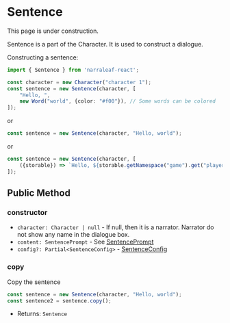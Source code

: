 
# Sentence

<Callout type="warning" emoji="⚠️">
    This page is under construction.
</Callout>

Sentence is a part of the Character. It is used to construct a dialogue.

Constructing a sentence:

```ts
import { Sentence } from 'narraleaf-react';

const character = new Character("character 1");
const sentence = new Sentence(character, [
    "Hello, ",
    new Word("world", {color: "#f00"}), // Some words can be colored
]);
```

or 

```ts
const sentence = new Sentence(character, "Hello, world");
```

or

```ts
const sentence = new Sentence(character, [
    ({storable}) => `Hello, ${storable.getNamespace("game").get("playerName")}`
]);
```

## Public Method

### constructor

<Steps>

- `character: Character | null` - If null, then it is a narrator. Narrator do not show any name in the dialogue box.
- `content: SentencePrompt` - See [SentencePrompt](../../types/SentencePrompt)
- `config?: Partial<SentenceConfig>` - [SentenceConfig](../../types/SentenceConfig)

</Steps>

### copy

<Steps>

Copy the sentence

```ts
const sentence = new Sentence(character, "Hello, world");
const sentence2 = sentence.copy();
```

- Returns: `Sentence`

</Steps>
